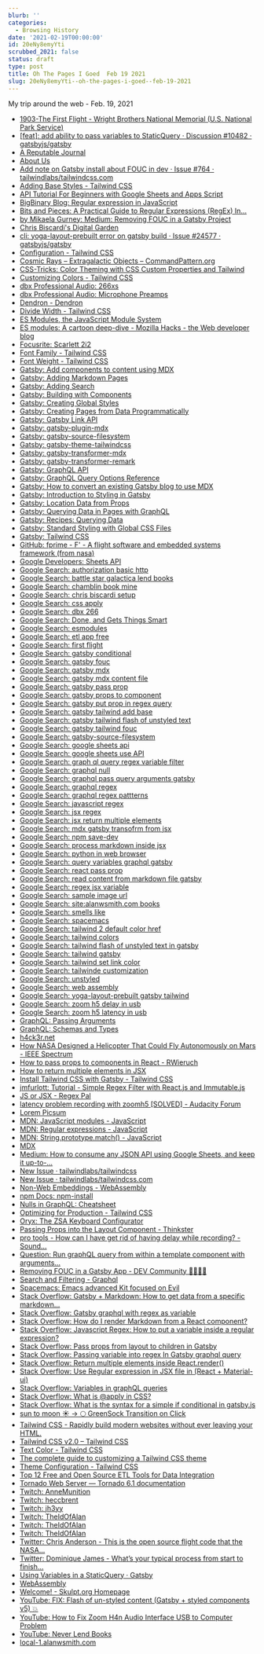 ```yaml
---
blurb: ''
categories:
  - Browsing History
date: '2021-02-19T00:00:00'
id: 20eNy8emyYti
scrubbed_2021: false
status: draft
type: post
title: Oh The Pages I Goed  Feb 19 2021
slug: 20eNy8emyYti--oh-the-pages-i-goed--feb-19-2021
---
```


My trip around the web - Feb. 19, 2021

- [1903-The First Flight - Wright Brothers National Memorial (U.S. National Park Service)](https://www.nps.gov/wrbr/learn/historyculture/thefirstflight.htm)
- [[feat]: add ability to pass variables to StaticQuery · Discussion #10482 · gatsbyjs/gatsby](https://github.com/gatsbyjs/gatsby/discussions/10482)
- [A Reputable Journal](https://reputablejournal.com/)
- [About Us](https://www.chamblinbookmine.com/about.php)
- [Add note on Gatsby install about FOUC in dev · Issue #764 · tailwindlabs/tailwindcss.com](https://github.com/tailwindlabs/tailwindcss.com/issues/764)
- [Adding Base Styles - Tailwind CSS](https://tailwindcss.com/docs/adding-base-styles)
- [API Tutorial For Beginners with Google Sheets and Apps Script](https://www.benlcollins.com/apps-script/api-tutorial-for-beginners/)
- [BigBinary Blog: Regular expression in JavaScript](https://bigbinary.com/blog/regular-expressions-in-javascript)
- [Bits and Pieces: A Practical Guide to Regular Expressions (RegEx) In...](https://blog.bitsrc.io/a-beginners-guide-to-regular-expressions-regex-in-javascript-9c58feb27eb4)
- [by Mikaela Gurney: Medium: Removing FOUC in a Gatsby Project](https://medium.com/@mikaelagurney/removing-fouc-in-a-gatsby-project-66034b8590b1)
- [Chris Biscardi's Digital Garden](https://www.christopherbiscardi.com/how-i-record-and-edit-courses)
- [cli: yoga-layout-prebuilt error on gatsby build · Issue #24577 · gatsbyjs/gatsby](https://github.com/gatsbyjs/gatsby/issues/24577)
- [Configuration - Tailwind CSS](https://tailwindcss.com/docs/configuration)
- [Cosmic Rays – Extragalactic Objects – CommandPattern.org](https://commandpattern.org/2021/02/17/cosmic-rays-extragalactic-objects/)
- [CSS-Tricks: Color Theming with CSS Custom Properties and Tailwind](https://css-tricks.com/color-theming-with-css-custom-properties-and-tailwind/)
- [Customizing Colors - Tailwind CSS](https://tailwindcss.com/docs/customizing-colors)
- [dbx Professional Audio: 266xs](https://dbxpro.com/en/products/266xs)
- [dbx Professional Audio: Microphone Preamps](https://dbxpro.com/en/product_families/microphone-preamps)
- [Dendron - Dendron](https://dendron.so/)
- [Divide Width - Tailwind CSS](https://tailwindcss.com/docs/divide-width)
- [ES Modules, the JavaScript Module System](https://flaviocopes.com/es-modules/)
- [ES modules: A cartoon deep-dive - Mozilla Hacks - the Web developer blog](https://hacks.mozilla.org/2018/03/es-modules-a-cartoon-deep-dive/)
- [Focusrite: Scarlett 2i2](https://focusrite.com/en/usb-audio-interface/scarlett/scarlett-2i2)
- [Font Family - Tailwind CSS](https://tailwindcss.com/docs/font-family)
- [Font Weight - Tailwind CSS](https://tailwindcss.com/docs/font-weight)
- [Gatsby: Add components to content using MDX](https://www.gatsbyjs.com/docs/how-to/routing/mdx/)
- [Gatsby: Adding Markdown Pages](https://www.gatsbyjs.com/docs/how-to/routing/adding-markdown-pages/)
- [Gatsby: Adding Search](https://www.gatsbyjs.com/docs/how-to/adding-common-features/adding-search/)
- [Gatsby: Building with Components](https://www.gatsbyjs.com/docs/conceptual/building-with-components/)
- [Gatsby: Creating Global Styles](https://www.gatsbyjs.com/docs/creating-global-styles/#add-global-styles-with-css-files-and-no-layout-component)
- [Gatsby: Creating Pages from Data Programmatically](https://www.gatsbyjs.com/docs/programmatically-create-pages-from-data/)
- [Gatsby: Gatsby Link API](https://www.gatsbyjs.com/docs/reference/built-in-components/gatsby-link/)
- [Gatsby: gatsby-plugin-mdx](https://www.gatsbyjs.com/plugins/gatsby-plugin-mdx/)
- [Gatsby: gatsby-source-filesystem](https://www.gatsbyjs.com/plugins/gatsby-source-filesystem/)
- [Gatsby: gatsby-theme-tailwindcss](https://www.gatsbyjs.com/plugins/gatsby-theme-tailwindcss/)
- [Gatsby: gatsby-transformer-mdx](https://www.gatsbyjs.com/plugins/gatsby-transformer-mdx/)
- [Gatsby: gatsby-transformer-remark](https://www.gatsbyjs.com/plugins/gatsby-transformer-remark/)
- [Gatsby: GraphQL API](https://www.gatsbyjs.com/docs/reference/graphql-data-layer/graphql-api/)
- [Gatsby: GraphQL Query Options Reference](https://www.gatsbyjs.com/docs/graphql-reference/)
- [Gatsby: How to convert an existing Gatsby blog to use MDX](https://www.gatsbyjs.com/blog/2019-11-21-how-to-convert-an-existing-gatsby-blog-to-use-mdx/)
- [Gatsby: Introduction to Styling in Gatsby](https://www.gatsbyjs.com/docs/tutorial/part-two/#using-global-styles)
- [Gatsby: Location Data from Props](https://www.gatsbyjs.com/docs/location-data-from-props/)
- [Gatsby: Querying Data in Pages with GraphQL](https://www.gatsbyjs.com/docs/how-to/querying-data/page-query/)
- [Gatsby: Recipes: Querying Data](https://www.gatsbyjs.com/docs/recipes/querying-data/)
- [Gatsby: Standard Styling with Global CSS Files](https://www.gatsbyjs.com/docs/how-to/styling/global-css/)
- [Gatsby: Tailwind CSS](https://www.gatsbyjs.com/docs/how-to/styling/tailwind-css/)
- [GitHub: fprime - F' - A flight software and embedded systems framework (from nasa)](https://github.com/nasa/fprime)
- [Google Developers: Sheets API](https://developers.google.com/sheets/api)
- [Google Search: authorization basic http](https://www.google.com/search?client=safari&rls=en&q=authorization+basic+http&ie=UTF-8&oe=UTF-8)
- [Google Search: battle star galactica lend books](https://www.google.com/search?client=safari&rls=en&q=battle+star+galactica+lend+books&ie=UTF-8&oe=UTF-8)
- [Google Search: chamblin book mine](https://www.google.com/search?client=safari&rls=en&q=chamblin+book+mine&ie=UTF-8&oe=UTF-8)
- [Google Search: chris biscardi setup](https://www.google.com/search?client=safari&rls=en&q=chris+biscardi+setup&ie=UTF-8&oe=UTF-8)
- [Google Search: css apply](https://www.google.com/search?client=safari&rls=en&q=css+apply&ie=UTF-8&oe=UTF-8)
- [Google Search: dbx 266](https://www.google.com/search?client=safari&rls=en&q=dbx+266&ie=UTF-8&oe=UTF-8)
- [Google Search: Done, and Gets Things Smart](https://www.google.com/search?client=safari&rls=en&q=Done,+and+Gets+Things+Smart&ie=UTF-8&oe=UTF-8)
- [Google Search: esmodules](https://www.google.com/search?client=safari&rls=en&q=esmodules&ie=UTF-8&oe=UTF-8)
- [Google Search: etl app free](https://www.google.com/search?newwindow=1&client=safari&rls=en&ei=Sy8wYJ_wI8rl5gLjl564BQ&q=etl+app+free&oq=etl+app+free&gs_lcp=Cgdnd3Mtd2l6EAMyBQghEKABMgUIIRCgATIFCCEQqwI6BwgAEEcQsAM6BggAEBYQHjoICAAQFhAKEB46BwghEAoQoAFQgUZYkEtg0mBoAXACeACAAWiIAfADkgEDNS4xmAEAoAEBqgEHZ3dzLXdpesgBCMABAQ&sclient=gws-wiz&ved=0ahUKEwjfwazt8_buAhXKslkKHeOLB1cQ4dUDCAw&uact=5)
- [Google Search: first flight](https://www.google.com/search?client=safari&rls=en&q=first+flight&ie=UTF-8&oe=UTF-8)
- [Google Search: gatsby conditional](https://www.google.com/search?client=safari&rls=en&q=gatsby+conditional&ie=UTF-8&oe=UTF-8)
- [Google Search: gatsby fouc](https://www.google.com/search?client=safari&rls=en&q=gatsby+fouc&ie=UTF-8&oe=UTF-8)
- [Google Search: gatsby mdx](https://www.google.com/search?client=safari&rls=en&q=gatsby+mdx&ie=UTF-8&oe=UTF-8)
- [Google Search: gatsby mdx content file](https://www.google.com/search?client=safari&rls=en&q=gatsby+mdx+content+file&ie=UTF-8&oe=UTF-8)
- [Google Search: gatsby pass prop](https://www.google.com/search?client=safari&rls=en&q=gatsby+pass+prop&ie=UTF-8&oe=UTF-8)
- [Google Search: gatsby props to component](https://www.google.com/search?newwindow=1&client=safari&rls=en&ei=QIIwYKCOItHW5gL7hoKQCA&q=gatsby+props+to+component&oq=gatsby+props+to+component&gs_lcp=Cgdnd3Mtd2l6EAMyBggAEBYQHjoHCAAQsAMQQzoHCAAQRxCwAzoCCAA6CAgAEBYQChAeOgkIABDJAxAWEB46CAghEBYQHRAeOggIABAIEA0QHlC-FViULmCIMmgBcAJ4AIABYIgBuwiSAQIxNJgBAKABAaoBB2d3cy13aXrIAQnAAQE&sclient=gws-wiz&ved=0ahUKEwigrvb7wvfuAhVRq1kKHXuDAIIQ4dUDCAw&uact=5)
- [Google Search: gatsby put prop in regex query](https://www.google.com/search?client=safari&rls=en&q=gatsby+put+prop+in+regex+query&ie=UTF-8&oe=UTF-8)
- [Google Search: gatsby tailwind add base](https://www.google.com/search?client=safari&rls=en&q=gatsby+tailwind+add+base&ie=UTF-8&oe=UTF-8)
- [Google Search: gatsby tailwind flash of unstyled text](https://www.google.com/search?client=safari&rls=en&q=gatsby+tailwind+flash+of+unstyled+text&ie=UTF-8&oe=UTF-8)
- [Google Search: gatsby tailwind fouc](https://www.google.com/search?client=safari&rls=en&q=gatsby+tailwind+fouc&ie=UTF-8&oe=UTF-8)
- [Google Search: gatsby-source-filesystem](https://www.google.com/search?client=safari&rls=en&q=gatsby-source-filesystem&ie=UTF-8&oe=UTF-8)
- [Google Search: google sheets api](https://www.google.com/search?client=safari&rls=en&q=google+sheets+api&ie=UTF-8&oe=UTF-8)
- [Google Search: google sheets use API](https://www.google.com/search?client=safari&rls=en&q=google+sheets+use+API&ie=UTF-8&oe=UTF-8)
- [Google Search: graph ql query regex variable filter](https://www.google.com/search?client=safari&rls=en&q=graph+ql+query+regex+variable+filter&ie=UTF-8&oe=UTF-8)
- [Google Search: graphql null](https://www.google.com/search?client=safari&rls=en&q=graphql+null&ie=UTF-8&oe=UTF-8)
- [Google Search: graphql pass query arguments gatsby](https://www.google.com/search?newwindow=1&client=safari&rls=en&ei=oY0wYMzEO6TO5gLt3YPIAw&q=graphql+pass+query+arguments+gatsby&oq=graphql+pass+query+arguments+gatsby&gs_lcp=Cgdnd3Mtd2l6EAMyBQgAEM0CMgUIABDNAjIFCAAQzQIyBQgAEM0COgcIABBHELADOgYIABAWEB46CAghEBYQHRAeOgUIIRCgAVCZHViMPWDwQmgCcAJ4AIABjAGIAeIGkgEDNi4zmAEAoAEBqgEHZ3dzLXdpesgBCMABAQ&sclient=gws-wiz&ved=0ahUKEwiMmZPpzffuAhUkp1kKHe3uADkQ4dUDCAw&uact=5)
- [Google Search: graphql regex](https://www.google.com/search?client=safari&rls=en&q=graphql+regex&ie=UTF-8&oe=UTF-8)
- [Google Search: graphql regex pattterns](https://www.google.com/search?client=safari&rls=en&q=graphql+regex+pattterns&ie=UTF-8&oe=UTF-8)
- [Google Search: javascript regex](https://www.google.com/search?client=safari&rls=en&q=javascript+regex&ie=UTF-8&oe=UTF-8)
- [Google Search: jsx regex](https://www.google.com/search?client=safari&rls=en&q=jsx+regex&ie=UTF-8&oe=UTF-8)
- [Google Search: jsx return multiple elements](https://www.google.com/search?client=safari&rls=en&q=jsx+return+multiple+elements&ie=UTF-8&oe=UTF-8)
- [Google Search: mdx gatsby transofrm from jsx](https://www.google.com/search?client=safari&rls=en&q=mdx+gatsby+transofrm+from+jsx&ie=UTF-8&oe=UTF-8)
- [Google Search: npm save-dev](https://www.google.com/search?client=safari&rls=en&q=npm+save-dev&ie=UTF-8&oe=UTF-8)
- [Google Search: process markdown inside jsx](https://www.google.com/search?client=safari&rls=en&q=process+markdown+inside+jsx&ie=UTF-8&oe=UTF-8)
- [Google Search: python in web browser](https://www.google.com/search?client=safari&rls=en&q=python+in+web+browser&ie=UTF-8&oe=UTF-8)
- [Google Search: query variables graphql gatsby](https://www.google.com/search?client=safari&rls=en&q=query+variables+graphql+gatsby&ie=UTF-8&oe=UTF-8)
- [Google Search: react pass prop](https://www.google.com/search?client=safari&rls=en&q=react+pass+prop&ie=UTF-8&oe=UTF-8)
- [Google Search: read content from markdown file gatsby](https://www.google.com/search?newwindow=1&client=safari&rls=en&ei=Y04wYPepJoms5wKI653YCQ&q=read+content+from+markdown+file+gatsby&oq=read+content+from+markdown+file+gatsby&gs_lcp=Cgdnd3Mtd2l6EAM6BwgAEEcQsAM6CAghEBYQHRAeOgUIIRCgAVDjJ1j4MWCDNWgBcAJ4AIABgwGIAfAFkgEDNi4ymAEAoAEBqgEHZ3dzLXdpesgBCMABAQ&sclient=gws-wiz&ved=0ahUKEwi35_7AkffuAhUJ1lkKHYh1B5sQ4dUDCAw&uact=5)
- [Google Search: regex jsx variable](https://www.google.com/search?client=safari&rls=en&q=regex+jsx+variable&ie=UTF-8&oe=UTF-8)
- [Google Search: sample image url](https://www.google.com/search?newwindow=1&client=safari&rls=en&ei=gmkwYNTTJKuK5wKuyLSgCQ&q=sample+image+url&oq=sample+image+url&gs_lcp=Cgdnd3Mtd2l6EAMyAggAMgIIADICCAAyAggAMgYIABAWEB4yBggAEBYQHjIGCAAQFhAeMgYIABAWEB4yBggAEBYQHjIGCAAQFhAeOgcIABCwAxBDOgQIABBDUJMQWMITYNwVaAFwAngAgAGkAYgBvAOSAQM0LjGYAQCgAQGqAQdnd3Mtd2l6yAEKwAEB&sclient=gws-wiz&ved=0ahUKEwjUnNSvq_fuAhUrxVkKHS4kDZQQ4dUDCAw&uact=5)
- [Google Search: site:alanwsmith.com books](https://www.google.com/search?client=safari&rls=en&q=site:alanwsmith.com+books&ie=UTF-8&oe=UTF-8)
- [Google Search: smells like](https://www.google.com/search?client=safari&rls=en&q=smells+like&ie=UTF-8&oe=UTF-8)
- [Google Search: spacemacs](https://www.google.com/search?client=safari&rls=en&q=spacemacs&ie=UTF-8&oe=UTF-8)
- [Google Search: tailwind 2 default color href](https://www.google.com/search?client=safari&rls=en&q=tailwind+2+default+color+href&ie=UTF-8&oe=UTF-8)
- [Google Search: tailwind colors](https://www.google.com/search?client=safari&rls=en&q=tailwind+colors&ie=UTF-8&oe=UTF-8)
- [Google Search: tailwind flash of unstyled text in gatsby](https://www.google.com/search?client=safari&rls=en&q=tailwind+flash+of+unstyled+text+in+gatsby&ie=UTF-8&oe=UTF-8)
- [Google Search: tailwind gatsby](https://www.google.com/search?client=safari&rls=en&q=tailwind+gatsby&ie=UTF-8&oe=UTF-8)
- [Google Search: tailwind set link color](https://www.google.com/search?client=safari&rls=en&q=tailwind+set+link+color&ie=UTF-8&oe=UTF-8)
- [Google Search: tailwinde customization](https://www.google.com/search?client=safari&rls=en&q=tailwinde+customization&ie=UTF-8&oe=UTF-8)
- [Google Search: unstyled](https://www.google.com/search?client=safari&rls=en&q=unstyled&ie=UTF-8&oe=UTF-8)
- [Google Search: web assembly](https://www.google.com/search?client=safari&rls=en&q=web+assembly&ie=UTF-8&oe=UTF-8)
- [Google Search: yoga-layout-prebuilt gatsby tailwind](https://www.google.com/search?client=safari&rls=en&q=yoga-layout-prebuilt+gatsby+tailwind&ie=UTF-8&oe=UTF-8)
- [Google Search: zoom h5 delay in usb](https://www.google.com/search?client=safari&rls=en&q=zoom+h5+delay+in+usb&ie=UTF-8&oe=UTF-8)
- [Google Search: zoom h5 latency in usb](https://www.google.com/search?newwindow=1&client=safari&rls=en&ei=wecvYPbuGeKbwbkPhMWSwAo&q=zoom+h5+latency+in+usb&oq=zoom+h5+latency+in+usb&gs_lcp=Cgdnd3Mtd2l6EAM6BwgAEEcQsAM6BQgAEM0COgQIIRAKUJGxGljAuRpgucIaaAJwAngAgAGPAYgBrQWSAQM2LjKYAQCgAQGqAQdnd3Mtd2l6yAEIwAEB&sclient=gws-wiz&ved=0ahUKEwi207zQr_buAhXiTTABHYSiBKgQ4dUDCAw&uact=5)
- [GraphQL: Passing Arguments](https://graphql.org/graphql-js/passing-arguments/)
- [GraphQL: Schemas and Types](https://graphql.org/learn/schema/)
- [h4ck3r.net](https://h4ck3r.net/)
- [How NASA Designed a Helicopter That Could Fly Autonomously on Mars - IEEE Spectrum](https://spectrum.ieee.org/automaton/aerospace/robotic-exploration/nasa-designed-perseverance-helicopter-rover-fly-autonomously-mars)
- [How to pass props to components in React - RWieruch](https://www.robinwieruch.de/react-pass-props-to-component)
- [How to return multiple elements in JSX](https://flaviocopes.com/jsx-return-multiple-elements/)
- [Install Tailwind CSS with Gatsby - Tailwind CSS](https://tailwindcss.com/docs/guides/gatsby)
- [jmfurlott: Tutorial - Simple Regex Filter with React.js and Immutable.js](https://www.jmfurlott.com/tutorial-simple-regex-filter-with-react-js-and-immutable-js/)
- [JS or JSX - Regex Pal](https://www.regexpal.com/96100)
- [latency problem recording with zoomh5 [SOLVED] - Audacity Forum](https://forum.audacityteam.org/viewtopic.php?t=95420)
- [Lorem Picsum](https://picsum.photos/)
- [MDN: JavaScript modules - JavaScript](https://developer.mozilla.org/en-US/docs/Web/JavaScript/Guide/Modules)
- [MDN: Regular expressions - JavaScript](https://developer.mozilla.org/en-US/docs/Web/JavaScript/Guide/Regular_Expressions)
- [MDN: String.prototype.match() - JavaScript](https://developer.mozilla.org/en-US/docs/Web/JavaScript/Reference/Global_Objects/String/match)
- [MDX](https://mdxjs.com/)
- [Medium: How to consume any JSON API using Google Sheets, and keep it up-to-...](https://medium.com/unly-org/how-to-consume-any-json-api-using-google-sheets-and-keep-it-up-to-date-automagically-fb6e94521abd)
- [New Issue · tailwindlabs/tailwindcss](https://github.com/tailwindlabs/tailwindcss/issues/new/choose)
- [New Issue · tailwindlabs/tailwindcss.com](https://github.com/tailwindlabs/tailwindcss.com/issues/new)
- [Non-Web Embeddings - WebAssembly](https://webassembly.org/docs/non-web/)
- [npm Docs: npm-install](https://docs.npmjs.com/cli/v6/commands/npm-install)
- [Nulls in GraphQL: Cheatsheet](https://hasura.io/blog/graphql-nulls-cheatsheet/)
- [Optimizing for Production - Tailwind CSS](https://tailwindcss.com/docs/optimizing-for-production#writing-purgeable-html)
- [Oryx: The ZSA Keyboard Configurator](https://configure.ergodox-ez.com/moonlander/layouts/APODe/latest/0)
- [Passing Props into the Layout Component - Thinkster](https://thinkster.io/tutorials/up-and-running-with-gatsby-layouts/passing-props-into-the-layout-component)
- [pro tools - How can I have get rid of having delay while recording? - Sound...](https://sound.stackexchange.com/questions/32997/how-can-i-have-get-rid-of-having-delay-while-recording)
- [Question: Run graphQL query from within a template component with arguments...](https://github.com/gatsbyjs/gatsby/issues/3680)
- [Removing FOUC in a Gatsby App - DEV Community 👩‍💻👨‍💻](https://dev.to/mikaelia/removing-fouc-in-a-gatsby-app-28mg)
- [Search and Filtering - Graphql](https://dgraph.io/docs/graphql/schema/search/)
- [Spacemacs: Emacs advanced Kit focused on Evil](https://www.spacemacs.org/)
- [Stack Overflow: Gatsby + Markdown: How to get data from a specific markdown...](https://stackoverflow.com/questions/57378950/gatsby-markdown-how-to-get-data-from-a-specific-markdown-file-into-a-single-p)
- [Stack Overflow: Gatsby graphql with regex as variable](https://stackoverflow.com/questions/56743804/gatsby-graphql-with-regex-as-variable)
- [Stack Overflow: How do I render Markdown from a React component?](https://stackoverflow.com/questions/31875748/how-do-i-render-markdown-from-a-react-component)
- [Stack Overflow: Javascript Regex: How to put a variable inside a regular expression?](https://stackoverflow.com/questions/4029109/javascript-regex-how-to-put-a-variable-inside-a-regular-expression)
- [Stack Overflow: Pass props from layout to children in Gatsby](https://stackoverflow.com/questions/48725557/pass-props-from-layout-to-children-in-gatsby)
- [Stack Overflow: Passing variable into regex In Gatsby graphql query](https://stackoverflow.com/questions/46933246/passing-variable-into-regex-in-gatsby-graphql-query)
- [Stack Overflow: Return multiple elements inside React.render()](https://stackoverflow.com/questions/34893506/return-multiple-elements-inside-react-render/34893582)
- [Stack Overflow: Use Regular expression in JSX file in (React + Material-ui)](https://stackoverflow.com/questions/40883057/use-regular-expression-in-jsx-file-in-react-material-ui)
- [Stack Overflow: Variables in graphQL queries](https://stackoverflow.com/questions/53804219/variables-in-graphql-queries)
- [Stack Overflow: What is @apply in CSS?](https://stackoverflow.com/questions/41067550/what-is-apply-in-css)
- [Stack Overflow: What is the syntax for a simple if conditional in gatsby.js](https://stackoverflow.com/questions/53508119/what-is-the-syntax-for-a-simple-if-conditional-in-gatsby-js)
- [sun to moon ☀️ -&gt; 🌕 GreenSock Transition on Click](https://codepen.io/M0nica/details/xxRrQKj)
- [Tailwind CSS - Rapidly build modern websites without ever leaving your HTML.](https://tailwindcss.com/)
- [Tailwind CSS v2.0 – Tailwind CSS](https://blog.tailwindcss.com/tailwindcss-v2)
- [Text Color - Tailwind CSS](https://tailwindcss.com/docs/text-color)
- [The complete guide to customizing a Tailwind CSS theme](https://pinegrow.com/tutorials/customizing-a-tailwind-css-theme/)
- [Theme Configuration - Tailwind CSS](https://tailwindcss.com/docs/theme)
- [Top 12 Free and Open Source ETL Tools for Data Integration](https://solutionsreview.com/data-integration/top-free-and-open-source-etl-tools-for-data-integration/)
- [Tornado Web Server — Tornado 6.1 documentation](https://www.tornadoweb.org/en/stable/)
- [Twitch: AnneMunition](https://www.twitch.tv/annemunition)
- [Twitch: heccbrent](https://www.twitch.tv/heccbrent)
- [Twitch: jh3yy](https://www.twitch.tv/jh3yy)
- [Twitch: TheIdOfAlan](https://www.twitch.tv/videos/908018058)
- [Twitch: TheIdOfAlan](https://www.twitch.tv/videos/919656757)
- [Twitch: TheIdOfAlan](https://www.twitch.tv/theidofalan)
- [Twitter: Chris Anderson - This is the open source flight code that the NASA...](https://twitter.com/chr1sa/status/1362494316237574145)
- [Twitter: Dominique James - What’s your typical process from start to finish...](https://twitter.com/_dominiquejames/status/1362841629573357571)
- [Using Variables in a StaticQuery · Gatsby](https://spectrum.chat/gatsby-js/general/using-variables-in-a-staticquery~abee4d1d-6bc4-4202-afb2-38326d91bd05?m=MTU0NDc1MzE2MjkyNQ==)
- [WebAssembly](https://webassembly.org/)
- [Welcome! - Skulpt.org Homepage](https://skulpt.org/)
- [YouTube: FIX: Flash of un-styled content (Gatsby + styled components v5) 💥](https://www.youtube.com/watch?v=G_dVwrhvkBI)
- [YouTube: How to Fix Zoom H4n Audio Interface USB to Computer Problem](https://www.youtube.com/watch?v=ryz6mPEuUJ4)
- [YouTube: Never Lend Books](https://www.youtube.com/watch?v=b00f45PNTzg)
- [‎local-1.alanwsmith.com](http://local-1.alanwsmith.com/)
